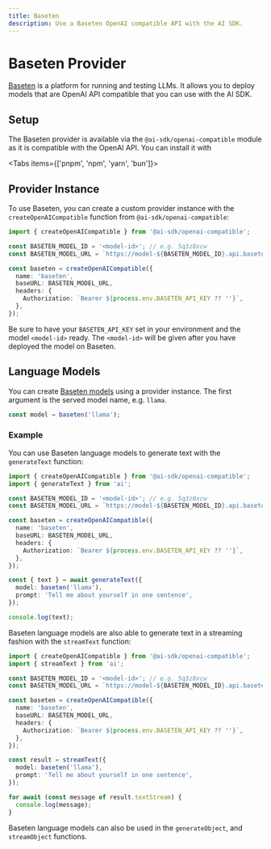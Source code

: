 ---
title: Baseten
description: Use a Baseten OpenAI compatible API with the AI SDK.
---

# Baseten Provider

[Baseten](https://baseten.co/) is a platform for running and testing LLMs.
It allows you to deploy models that are OpenAI API compatible that you can use with the AI SDK.

## Setup

The Baseten provider is available via the `@ai-sdk/openai-compatible` module as it is compatible with the OpenAI API.
You can install it with

<Tabs items={['pnpm', 'npm', 'yarn', 'bun']}>
  <Tab>
    <Snippet text="pnpm add @ai-sdk/openai-compatible" dark />
  </Tab>
  <Tab>
    <Snippet text="npm install @ai-sdk/openai-compatible" dark />
  </Tab>
  <Tab>
    <Snippet text="yarn add @ai-sdk/openai-compatible" dark />
  </Tab>

  <Tab>
    <Snippet text="bun add @ai-sdk/openai-compatible" dark />
  </Tab>
</Tabs>

## Provider Instance

To use Baseten, you can create a custom provider instance with the `createOpenAICompatible` function from `@ai-sdk/openai-compatible`:

```ts
import { createOpenAICompatible } from '@ai-sdk/openai-compatible';

const BASETEN_MODEL_ID = '<model-id>'; // e.g. 5q3z8xcw
const BASETEN_MODEL_URL = `https://model-${BASETEN_MODEL_ID}.api.baseten.co/environments/production/sync/v1`;

const baseten = createOpenAICompatible({
  name: 'baseten',
  baseURL: BASETEN_MODEL_URL,
  headers: {
    Authorization: `Bearer ${process.env.BASETEN_API_KEY ?? ''}`,
  },
});
```

Be sure to have your `BASETEN_API_KEY` set in your environment and the model `<model-id>` ready. The `<model-id>` will be given after you have deployed the model on Baseten.

## Language Models

You can create [Baseten models](https://www.baseten.co/library/) using a provider instance.
The first argument is the served model name, e.g. `llama`.

```ts
const model = baseten('llama');
```

### Example

You can use Baseten language models to generate text with the `generateText` function:

```ts
import { createOpenAICompatible } from '@ai-sdk/openai-compatible';
import { generateText } from 'ai';

const BASETEN_MODEL_ID = '<model-id>'; // e.g. 5q3z8xcw
const BASETEN_MODEL_URL = `https://model-${BASETEN_MODEL_ID}.api.baseten.co/environments/production/sync/v1`;

const baseten = createOpenAICompatible({
  name: 'baseten',
  baseURL: BASETEN_MODEL_URL,
  headers: {
    Authorization: `Bearer ${process.env.BASETEN_API_KEY ?? ''}`,
  },
});

const { text } = await generateText({
  model: baseten('llama'),
  prompt: 'Tell me about yourself in one sentence',
});

console.log(text);
```

Baseten language models are also able to generate text in a streaming fashion with the `streamText` function:

```ts
import { createOpenAICompatible } from '@ai-sdk/openai-compatible';
import { streamText } from 'ai';

const BASETEN_MODEL_ID = '<model-id>'; // e.g. 5q3z8xcw
const BASETEN_MODEL_URL = `https://model-${BASETEN_MODEL_ID}.api.baseten.co/environments/production/sync/v1`;

const baseten = createOpenAICompatible({
  name: 'baseten',
  baseURL: BASETEN_MODEL_URL,
  headers: {
    Authorization: `Bearer ${process.env.BASETEN_API_KEY ?? ''}`,
  },
});

const result = streamText({
  model: baseten('llama'),
  prompt: 'Tell me about yourself in one sentence',
});

for await (const message of result.textStream) {
  console.log(message);
}
```

Baseten language models can also be used in the `generateObject`, and `streamObject` functions.
